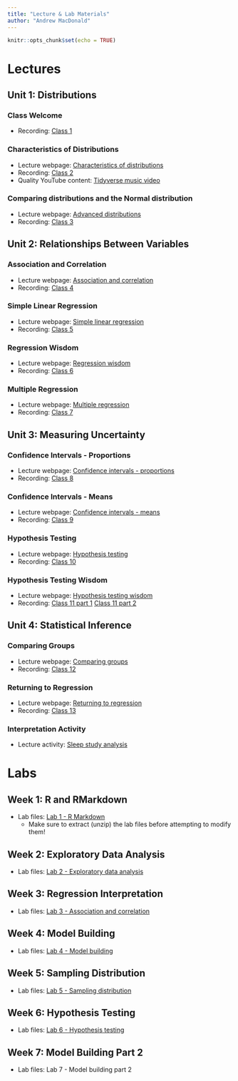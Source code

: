 ```yaml
---
title: "Lecture & Lab Materials"
author: "Andrew MacDonald"
---
```


```r
knitr::opts_chunk$set(echo = TRUE)
```

# Lectures

## Unit 1: Distributions

### Class Welcome

* Recording: [Class 1](https://duke.zoom.us/rec/share/P63Iyay_3X-RQ1aixtu4xV0cYVllbvh8KyYrpqEY0sglGTBt7hFMOh2YeF6-5HNR.kNFMe07lvFiQW3Rb?startTime=1641811488000)

### Characteristics of Distributions

* Lecture webpage: [Characteristics of distributions](https://andrewm.shinyapps.io/spr2022distributions) 
* Recording: [Class 2](https://duke.zoom.us/rec/share/-ZCftywyQVABVGi3myZHE3S-Dry3RV-diMDomS2-m1V_m5tA2ibQms7zF-MSerBL.KA0UhVWsOAejLJSD?startTime=1641984674000)
* Quality YouTube content: [Tidyverse music video](https://www.youtube.com/watch?v=p8Py9C8iq2s&ab_channel=TheRaf)

### Comparing distributions and the Normal distribution

* Lecture webpage: [Advanced distributions](https://andrewm.shinyapps.io/spr2022advanceddistributions/)
* Recording: [Class 3](https://duke.zoom.us/rec/share/XxjQSOejfWjRibeiQTTljfoOd8okrgmiRRS9bVFzWlmtUsOwQEOwhZk1fTg1W0-e.ofozZZ1JiknM6TEq?startTime=1642416412000)

## Unit 2: Relationships Between Variables

### Association and Correlation

* Lecture webpage: [Association and correlation](https://andrewm.shinyapps.io/spr2022association/)
* Recording: [Class 4](https://duke.zoom.us/rec/share/AtrlFuAlWsJlcWkHJ_5E_ZCxqN9i5Ye7PMHLUxtGvMc4ISNK-P22lkgvavxBY5ok.-3wn3tFAcYr08WiE?startTime=1642589659000)

### Simple Linear Regression

* Lecture webpage: [Simple linear regression](https://andrewm.shinyapps.io/spr2022simpleregression/)
* Recording: [Class 5](https://duke.zoom.us/rec/share/47sjFFlJubTm5FDii_5RVt_nNiVf0auQjDTTwdeHRgn6qaApDkto-pD3cboQtXNG.xBapqGn3f1mYYf2H?startTime=1643021638000)

### Regression Wisdom

* Lecture webpage: [Regression wisdom](https://andrewm.shinyapps.io/spr2022regressionwisdom/)
* Recording: [Class 6](https://duke.zoom.us/rec/share/1lrWijzPrrS5BAh_saWi21jlAtw_9oIILSx-4x-uJU9P29r14gRhv36mIMnZNyNm.uyNTvSpHVBcdf58D?startTime=1643194206000)

### Multiple Regression

* Lecture webpage: [Multiple regression](https://andrewm.shinyapps.io/spr2022multipleregression/) 
* Recording: [Class 7](https://duke.zoom.us/rec/share/Qc7X7W0a04lT7-AxtwYccF0bHTeDf-6dHG8sfBwDhAUcVZhvSlCkHaSmx6cJm4XW.I-cnLGi5IaNp4Hio?startTime=1644231216000)

## Unit 3: Measuring Uncertainty

### Confidence Intervals - Proportions

* Lecture webpage: [Confidence intervals - proportions](https://andrewm.shinyapps.io/spr2022confintprop/)
* Recording: [Class 8](https://duke.zoom.us/rec/share/pxtjQoSHpgYlKKGgu1sOylGSuhHSXNipa5D7JFgtMUifI10iPB3ENPpOTTzHzvGt.BcHQIFgqS1lHV096
)

### Confidence Intervals - Means

* Lecture webpage: [Confidence intervals - means](https://andrewm.shinyapps.io/spr2022confintmean/)
* Recording: [Class 9](https://duke.zoom.us/rec/share/_gXqcr66EtMFASBqcEBJQTr63NGdeHMmpVle1SMKsuhajvQaACwhDV1KiaWJ9k5t.SO_rJ2rPSBMbHu9V?startTime=1644835735000)

### Hypothesis Testing

* Lecture webpage: [Hypothesis testing](https://andrewm.shinyapps.io/spr2022hyptesting/)
* Recording: [Class 10](https://duke.zoom.us/rec/share/UcXAhHqfDH1B8o8xmt4RQiCgRtkgNkqJn8bk170PedAGJE3ygMW1K_3zUXiN_pCQ.MEMWO803xmzmDvN7?startTime=1645008914000)

### Hypothesis Testing Wisdom

* Lecture webpage: [Hypothesis testing wisdom](https://andrewm.shinyapps.io/spr2022hyptestwisdom/)
* Recording: [Class 11 part 1](https://duke.zoom.us/rec/share/imJ5VLS6mnzj8XIGxys9OoMFQHLcZnirvnjTHRGu2v0FO2fC6z7QBBEGRCT31wFw.wBfH5ByVzOSmX6ng?startTime=1645440684000) [Class 11 part 2](https://duke.zoom.us/rec/share/q5xhxgNJRS5CHqw6o4XlIh_wZwWow96ShfrvOHrAluKqcRrjGgTYjZCXetqTam89.2qw4TBGbi3m2uJu-?startTime=1645442573000)

## Unit 4: Statistical Inference

### Comparing Groups

* Lecture webpage: [Comparing groups](https://andrewm.shinyapps.io/spr2022comparinggroups/)
* Recording: [Class 12](https://duke.zoom.us/rec/share/qJqPoAzCVPsINkOQ5EuRMp3gUOYaZvOQuO49k6-9AhCK7cQKkSULwoyIfi2nnuUG.zcQKqTB-wz4mJKSz?startTime=1645612358000)

### Returning to Regression

* Lecture webpage: [Returning to regression](https://andrewm.shinyapps.io/spr2022return2regression/)
* Recording: [Class 13](https://duke.zoom.us/rec/share/9mpawY4e2I3KSz6NCuNYJqe21DqhpxP71THgTyiBb8FF6G9Jjtjdl2IFVnl4O7tW.v3kCUgAjvenpA8vg?startTime=1646045527000)

### Interpretation Activity

* Lecture activity: [Sleep study analysis](lectures/lecture14-interpretation/lecture14.zip)

# Labs

## Week 1: R and RMarkdown

* Lab files: [Lab 1 - R Markdown](labs/wk1/lab1.zip)
  + Make sure to extract (unzip) the lab files before attempting to modify them!

## Week 2: Exploratory Data Analysis

* Lab files: [Lab 2 - Exploratory data analysis](labs/wk2/lab2.zip)

## Week 3: Regression Interpretation

* Lab files: [Lab 3 - Association and correlation](labs/wk3/lab3.zip)

## Week 4: Model Building

* Lab files: [Lab 4 - Model building](labs/wk4/lab4.zip)

## Week 5: Sampling Distribution

* Lab files: [Lab 5 - Sampling distribution](labs/wk5/lab5.zip)

## Week 6: Hypothesis Testing

* Lab files: [Lab 6 - Hypothesis testing](labs/wk6/lab6.zip)

## Week 7: Model Building Part 2

* Lab files: Lab 7 - Model building part 2